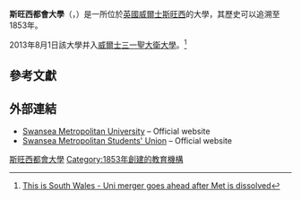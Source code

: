 {{Infobox University
|name            = 斯旺西都會大學
|image           = 
|native_name     = {{lang-cy|Prifysgol Metropolitan Abertawe}}
|students        = 5,765<ref name="HESA0708">{{cite web
 |url=http://www.hesa.ac.uk/dox/dataTables/studentsAndQualifiers/download/institution0708.xls?v=1.0 
 |title=Table 0 - All students by institution, mode of study, level of study and domicile 2007/08 
 |work=[[Higher_Education_Statistics_Agency|Higher Education Statistics Agency]] online statistics 
 |accessdate=2009-10-06 
 |deadurl=yes 
 |archiveurl=https://web.archive.org/web/20101207072113/http://www.hesa.ac.uk/dox/dataTables/studentsAndQualifiers/download/institution0708.xls?v=1.0 
 |archivedate=2010-12-07 
}}</ref>
|established     = 1853年
|undergrad       = 4,520<ref name="HESA0708" />
|postgrad        = 1,075<ref name="HESA0708" />
|other           = 175 [[繼續教育|FE]]<ref name="HESA0708" />
|city            = [[斯旺西|斯旺西]]
|country         = [[威爾士|威爾士]]，[[英國|英國]]
|campus          = [[都會|都會]]
|address         = Mount Pleasant<br />Swansea SA1 6ED
|website         = {{URL|http://www.smu.ac.uk/}}
}}

'''斯旺西都會大學'''（{{lang-en|'''Swansea Metropolitan University'''}}，{{lang-cy|'''Prifysgol Metropolitan Abertawe'''}}）是一所位於[[英國|英國]][[威爾士|威爾士]][[斯旺西|斯旺西]]的大學，其歷史可以追溯至1853年。

2013年8月1日該大學并入[[威爾士三一聖大衛大學|威爾士三一聖大衛大學]]。<ref>[http://www.thisissouthwales.co.uk/Uni-merger-goes-ahead-Met-dissolved/story-19511435-detail/story.html#axzz2ZnmhLKAE This is South Wales - Uni merger goes ahead after Met is dissolved]</ref>

==參考文獻==
{{reflist}}

==外部連結==
*[https://web.archive.org/web/20080209130408/http://www.smu.ac.uk/ Swansea Metropolitan University] – Official website
*[http://www.metsu.org/ Swansea Metropolitan Students' Union] {{Wayback|url=http://www.metsu.org/ |date=20210117000102 }} – Official website

{{Universities in the United Kingdom}}

[[Category:斯旺西都會大學|]]
[[Category:1853年創建的教育機構|Category:1853年創建的教育機構]]